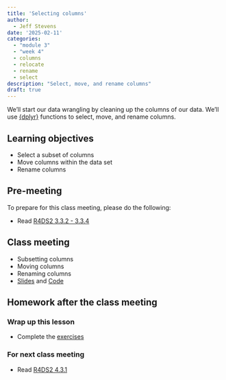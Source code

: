```yaml
---
title: 'Selecting columns'
author:
  - Jeff Stevens
date: '2025-02-11'
categories: 
  - "module 3"
  - "week 4"
  - columns
  - relocate
  - rename
  - select
description: "Select, move, and rename columns"
draft: true
---
```


We'll start our data wrangling by cleaning up the columns of our data. We'll use [{dplyr}](https://dplyr.tidyverse.org) functions to select, move, and rename columns.

## Learning objectives

* Select a subset of columns
* Move columns within the data set
* Rename columns

## Pre-meeting

To prepare for this class meeting, please do the following:

* Read [R4DS2 3.3.2 - 3.3.4](https://r4ds.hadley.nz/data-transform.html#sec-select){target='_blank'}

## Class meeting

* Subsetting columns
* Moving columns
* Renaming columns
* [Slides](../../slides/10_selecting.qmd){target="_blank"} and [Code](../../code/10_selecting.html){target="_blank"}

## Homework after the class meeting
### Wrap up this lesson

* Complete the [exercises](https://its-ianr-shiny.unl.edu/users/jstevens5/dpavir2025/10_selecting/){target='_blank'}

### For next class meeting

* Read [R4DS2 4.3.1](https://r4ds.hadley.nz/data-transform.html#sec-mutate){target='_blank'}
